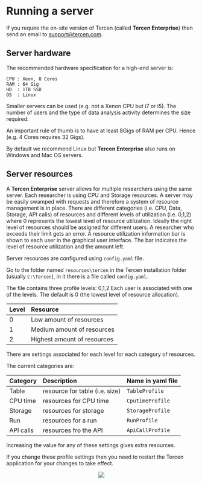 # Running a server {#server}

If you require the on-site version of Tercen (called __Tercen Enterprise__) then send an email to <support@tercen.com>.

## Server hardware {-}

The recommended hardware specification for a high-end server is:

```
CPU : Xeon, 8 Cores
RAM : 64 Gig
HD  : 1TB SSD
OS  : Linux
```

Smaller servers can be used (e.g. not a Xenon CPU but i7 or i5).
The number of users and the type of data analysis activity determines the size required.

An important rule of thumb is to have at least 8Gigs of RAM per CPU.
Hence (e.g. 4 Cores requires 32 Gigs).

By default we recommend Linux but __Tercen Enterprise__ also runs on Windows and Mac OS servers.

## Server resources {-}
A __Tercen Enterprise__ server allows for multiple researchers using the same server. Each researcher is using CPU and Storage resources. A server may be easily swamped with requests and therefore a system of resource management is in place. There are different categories (i.e. CPU, Data, Storage, API calls) of resources and different levels of utilization (i.e. 0,1,2) where 0 represents the lowest level of resource utilization. Ideally the right level of resources should be assigned for different users. A researcher who exceeds their limit gets an error. A resource utilization information bar is shown to each user in the graphical user interface. The bar indicates the level of resource utilization and the amount left.  

Server resources are configured using `config.yaml` file.

Go to the folder named `resources\tercen` in the Tercen installation folder (usually `C:\Tercen`), in it there is a file called `config.yaml`.

The file contains three profile levels: 0,1,2
Each user is associated with one of the levels. The default is 0 (the lowest level of resource allocation).

Level  | Resource |
:----- | :------- |
0      | Low amount of resources |
1      | Medium amount of resources |
2      | Highest amount of resources |


There are settings associated for each level for each category of resources.

The current categories are:

Category  | Description | Name in yaml file
:-----    | :-------    | :-------  
Table     | resource  for table (i.e. size)  | `TableProfile`
CPU time  | resources for CPU time  | `CputimeProfile`
Storage   | resources for storage   | `StorageProfile`
Run       | resources for a run     | `RunProfile`
API calls | resources fro the API   | `ApiCallProfile`

Increasing the value for any of these settings gives extra resources.

If you change these profile settings then you need to restart the Tercen application for your changes to take effect.

<center>![](images\deploy.png)</center>
